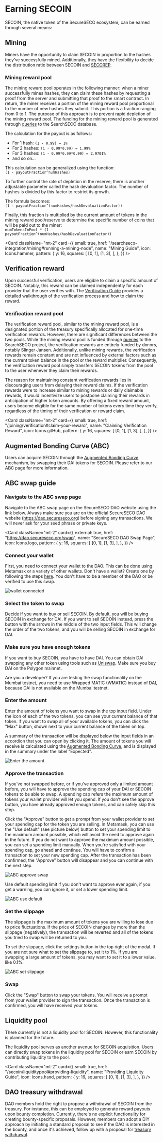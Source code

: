 
# Earning SECOIN

SECOIN, the native token of the SecureSECO ecosystem, can be earned through several means:

## Mining

Miners have the opportunity to claim SECOIN in proportion to the hashes they've successfully mined. Additionally, they have the flexibility to decide the distribution ratio between SECOIN and [SECOREP](/secorep/earning).

### Mining reward pool

The mining reward pool operates in the following manner: when a miner successfully mines hashes, they can claim these hashes by requesting a proof from the server and submitting that proof to the smart contract.
In return, the miner receives a portion of the mining reward pool proportional to the number of new hashes they submit.
This portion is a fraction ranging from 0 to 1. The purpose of this approach is to prevent rapid depletion of the mining reward pool. The funding for the mining reward pool is generated through [queries](/searchseco-integration/querying) to the SearchSECO database.

The calculation for the payout is as follows:

- For 1 hash: `(1 - 0.99) = 1%`
- For 2 hashes: `(1 - 0.99*0.99) = 1.99%`
- For 3 hashes: `(1 - 0.99*0.99*0.99) = 2.9701%`
- and so on...

This calculation can be generalized using the function:  
`(1 - payoutFraction^numHashes)`

To further control the rate of depletion in the reserve, there is another adjustable parameter called the hash devaluation factor. The number of hashes is divided by this factor to restrict its growth.

The formula becomes:  
`(1 - payoutFraction^(numHashes/hashDevaluationFactor))`

Finally, this fraction is multiplied by the current amount of tokens in the mining reward pool/reserve to determine the specific number of coins that will be paid out to the miner:  
`numTokensInPool * (1 - payoutFraction^(numHashes/hashDevaluationFactor))`

<Card
  className="mt-2"
  card={{
    small: true,
    href: "/searchseco-integration/mining#running-a-mining-node",
    name: "Mining Guide",
    icon: Icons.hammer,
    pattern: {
      y: 16,
      squares: [
        [0, 1],
        [1, 3],
      ],
    },
  }}
/>

## Verification reward

Upon successful verification, users are eligible to claim a specific amount of SECOIN. Notably, this reward can be claimed independently for each provider that the user verifies with. The [Verification Guide](/joining/verification#verification-guide) provides a detailed walkthrough of the verification process and how to claim the reward.

### Verification reward pool

The verification reward pool, similar to the mining reward pool, is a designated portion of the treasury specifically allocated for one-time verification rewards.
However, there are significant differences between the two pools.
While the mining reward pool is funded through [queries](/searchseco-integration/querying) to the SearchSECO project, the verification rewards are entirely funded by donors, notably Slinger Jansen.
Additionally, unlike mining rewards, the verification rewards remain constant and are not influenced by external factors such as the current token balance in the pool or the reward multiplier.
Consequently, the verification reward pool simply transfers SECOIN tokens from the pool to the user whenever they claim their rewards.

The reason for maintaining constant verification rewards lies in discouraging users from delaying their reward claims.
If the verification rewards were to increase similar to mining rewards or daily claimable rewards, it would incentivize users to postpone claiming their rewards in anticipation of higher token amounts.
By offering a fixed reward amount, users become eligible for the same number of tokens every time they verify, regardless of the timing of their verification or reward claim.

<Card
  className="mt-2"
  card={{
    small: true,
    href: "/joining/verification#claim-your-reward",
    name: "Claiming Verification Reward",
    icon: Icons.gitHub,
    pattern: {
      y: 16,
      squares: [
        [0, 1],
        [1, 3],
      ],
    },
  }}
/>

## Augmented Bonding Curve (ABC)

Users can acquire SECOIN through the [Augmented Bonding Curve](/secoin/abc) mechanism, by swapping their DAI tokens for SECOIN. Please refer to our ABC page for more information.

## ABC swap guide

<Steps>

### Navigate to the ABC swap page

Navigate to the ABC swap page on the SecureSECO DAO website using the link below. Always make sure you are on the official SecureSECO DAO website (https://dao.secureseco.org) before signing any transactions. We will never ask for your seed phrase or private keys.

<Card
  className="mt-2"
  card={{
    external: true,
    href: "https://dao.secureseco.org/swap",
    name: "SecureSECO DAO Swap Page",
    icon: Icons.logo,
    pattern: {
      y: 16,
      squares: [
        [0, 1],
        [1, 3],
      ],
    },
  }}
/>

### Connect your wallet

First, you need to connect your wallet to the DAO. This can be done using Metamask or a variety of other wallets. Don't have
a wallet? Create one by following the steps [here](/joining/installing-metamask). You don't have to be a member of the DAO or be verified to use this swap.

![wallet connected](/img/wallet-connected.png)

### Select the token to swap

Decide if you want to buy or sell SECOIN. By default, you will be buying SECOIN in exchange for DAI. If you want to sell SECOIN instead, press the button with the arrows in the middle of the two input fields. This will change the order of the two tokens, and you will be selling SECOIN in exchange for DAI.

### Make sure you have enough tokens

If you want to buy SECOIN, you have to have DAI. You can obtain DAI swapping any other token using tools such as [Uniswap](https://app.uniswap.org/). Make sure you buy DAI on the Polygon mainnet.

<Callout type="info" emoji="ⓘ">
  Are you a developer? If you are testing the swap functionality on the Mumbai
  testnet, you need to use Wrapped MATIC (WMATIC) instead of DAI, because DAI is
  not available on the Mumbai testnet.
</Callout>

### Enter the amount

Enter the amount of tokens you want to swap in the top input field.
Under the icon of each of the two tokens, you can see your current balance of that token. If you want to swap all of your available tokens, you can click the "Max" button, shown next to your current balance of the token on top.

A summary of the transaction will be displayed below the input fields in an accordion that you can open by clicking it. The amount of tokens you will receive is calculated using the [Augmented Bonding Curve](/secoin/abc), and is displayed in the summary under the label "Expected".

![Enter the amount](/img/abc-enter-amount.png)

### Approve the transaction

If you've not swapped before, or if you've approved only a limited amount before, you will have to approve the spending cap of your DAI or SECOIN tokens to be able to swap. A spending cap refers the maximum amount of tokens your wallet provider will let you spend. If you don't see the approve button, you have already approved enough tokens, and can safely skip this step.

Click the "Approve" button to get a prompt from your wallet provider to set your spending cap for the token you are selling. In Metamask, you can use the "Use default" (see picture below) button to set your spending limit to the maximum amount possible, which will avoid the need to approve again in the future. If you do not want to approve the maximum amount possible, you can set a spending limit manually. When you're satisfied with your spending cap, go ahead and continue. You will have to confirm a transaction to set your new spending cap. After the transaction has been confirmed, the "Approve" button will disappear and you can continue with the next step.

![ABC approve swap](/img/abc-approve-swap.png)

Use default spending limit if you don't want to approve ever again, if you get a warning, you can ignore it, or set a lower spending limit.

![ABC use default](/img/abc-spending-cap-default.png)

### Set the slippage

The slippage is the maximum amount of tokens you are willing to lose due to price fluctuations. If the price of SECOIN changes by more than the slippage (negatively), the transaction will be reverted and all of the tokens you tried to swap will be returned to you.

To set the slippage, click the settings button in the top right of the modal. If you are not sure what to set the slippage to, set it to 1%. If you are swapping a large amount of tokens, you may want to set it to a lower value, like 0.1%.

![ABC set slippage](/img/abc-slippage.png)

### Swap

Click the "Swap" button to swap your tokens. You will receive a prompt from your wallet provider to sign the transaction. Once the transaction is confirmed, you will have received your tokens.

</Steps>

## Liquidity pool

<Callout type="info" emoji="ⓘ">
  There currently is not a liquidity pool for SECOIN. However, this
  functionality is planned for the future.
</Callout>

The [liquidity pool](/secoin/liquiditypool) serves as another avenue for SECOIN acquisition. Users can directly swap tokens in the liquidity pool for SECOIN or earn SECOIN by contributing liquidity to the pool.

<Card
  className="mt-2"
  card={{
    small: true,
    href: "/secoin/liquiditypool#providing-liquidity",
    name: "Providing Liquidity Guide",
    icon: Icons.hand,
    pattern: {
      y: 16,
      squares: [
        [0, 1],
        [1, 3],
      ],
    },
  }}
/>

## DAO treasury withdrawal

DAO members hold the right to propose a withdrawal of SECOIN from the treasury. For instance, this can be employed to generate reward payouts upon bounty completion. Currently, there's no explicit functionality for creating bounty-specific proposals. However, members can adopt a DIY approach by initiating a standard proposal to see if the DAO is interested in the bounty, and once it's achieved, follow up with a proposal for [treasury withdrawal](/actions/withdraw-assets).
